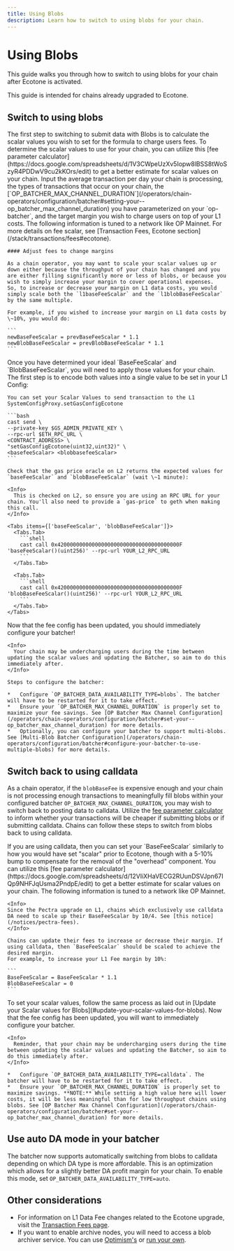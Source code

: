 ```yaml
---
title: Using Blobs
description: Learn how to switch to using blobs for your chain.
---
```


# Using Blobs

This guide walks you through how to switch to using blobs for your chain after Ecotone is activated.

<Info>
  This guide is intended for chains already upgraded to Ecotone.
</Info>

## Switch to using blobs

<Steps>
  <Step title="Determine scalar values for using blobs">
  The first step to switching to submit data with Blobs is to calculate the
    scalar values you wish to set for the formula to charge users fees.
    To determine the scalar values to use for your chain, you can utilize this [fee parameter calculator](https://docs.google.com/spreadsheets/d/1V3CWpeUzXv5Iopw8lBSS8tWoSzyR4PDDwV9cu2kKOrs/edit)
    to get a better estimate for scalar values on your chain. Input the average transaction per day your chain is processing, the types of transactions that occur on your chain, the [`OP_BATCHER_MAX_CHANNEL_DURATION`](/operators/chain-operators/configuration/batcher#setting-your--op_batcher_max_channel_duration) you have parameterized on your `op-batcher`, and the target margin you wish to charge users on top of your L1 costs. The following
    information is tuned to a network like OP Mainnet.
    For more details on fee scalar, see [Transaction Fees, Ecotone section](/stack/transactions/fees#ecotone).
  
    #### Adjust fees to change margins
  
    As a chain operator, you may want to scale your scalar values up or down either because the throughput of your chain has changed and you are either filling significantly more or less of blobs, or because you wish to simply increase your margin to cover operational expenses.
    So, to increase or decrease your margin on L1 data costs, you would simply scale both the `l1baseFeeScalar` and the `l1blobBaseFeeScalar` by the same multiple.
  
    For example, if you wished to increase your margin on L1 data costs by \~10%, you would do:
  
    ```
    newBaseFeeScalar = prevBaseFeeScalar * 1.1
    newBlobBaseFeeScalar = prevBlobBaseFeeScalar * 1.1
    ```
  </Step>

  <Step title="Update your scalar values for blobs">
  Once you have determined your ideal `BaseFeeScalar` and `BlobBaseFeeScalar`, you will need to apply those values for your chain. The first step is to encode both values into a single value to be set in your L1 Config:
  
    You can set your Scalar Values to send transaction to the L1 SystemConfigProxy.setGasConfigEcotone 
  
    ```bash
    cast send \
    --private-key $GS_ADMIN_PRIVATE_KEY \
    --rpc-url $ETH_RPC_URL \
    <CONTRACT_ADDRESS> \
    "setGasConfigEcotone(uint32,uint32)" \
    <basefeeScalar> <blobbasefeeScalar> 
    ```
  
    Check that the gas price oracle on L2 returns the expected values for `baseFeeScalar` and `blobBaseFeeScalar` (wait \~1 minute):
  
    <Info>
      This is checked on L2, so ensure you are using an RPC URL for your chain. You'll also need to provide a `gas-price` to geth when making this call.
    </Info>
  
    <Tabs items={['baseFeeScalar', 'blobBaseFeeScalar']}>
      <Tabs.Tab>
        ```shell
        cast call 0x420000000000000000000000000000000000000F 'baseFeeScalar()(uint256)' --rpc-url YOUR_L2_RPC_URL
        ```
      </Tabs.Tab>
  
      <Tabs.Tab>
        ```shell
        cast call 0x420000000000000000000000000000000000000F 'blobBaseFeeScalar()(uint256)' --rpc-url YOUR_L2_RPC_URL
        ```
      </Tabs.Tab>
    </Tabs>
  </Step>

  <Step title="Update your batcher to post blobs">
  Now that the fee config has been updated, you should immediately configure your batcher!
  
    <Info>
      Your chain may be undercharging users during the time between updating the scalar values and updating the Batcher, so aim to do this immediately after.
    </Info>
  
    Steps to configure the batcher:
  
    *   Configure `OP_BATCHER_DATA_AVAILABILITY_TYPE=blobs`. The batcher will have to be restarted for it to take effect.
    *   Ensure your `OP_BATCHER_MAX_CHANNEL_DURATION` is properly set to maximize your fee savings. See [OP Batcher Max Channel Configuration](/operators/chain-operators/configuration/batcher#set-your--op_batcher_max_channel_duration) for more details.
    *   Optionally, you can configure your batcher to support multi-blobs. See [Multi-Blob Batcher Configuration](/operators/chain-operators/configuration/batcher#configure-your-batcher-to-use-multiple-blobs) for more details.
  </Step>
</Steps>

## Switch back to using calldata

As a chain operator, if the `blobBaseFee` is expensive enough and your chain is
not processing enough transactions to meaningfully fill blobs within your
configured batcher `OP_BATCHER_MAX_CHANNEL_DURATION`, you may wish to switch
back to posting data to calldata. Utilize the [fee parameter calculator](https://docs.google.com/spreadsheets/d/12VIiXHaVECG2RUunDSVJpn67IQp9NHFJqUsma2PndpE/edit) to inform whether your transactions will be cheaper if submitting blobs or if submitting calldata. Chains can follow these steps to switch from
blobs back to using calldata.

<Steps>
  <Step title="Determine your scalar values for using calldata">
  If you are using calldata, then you can set your `BaseFeeScalar` similarly to
    how you would have set "scalar" prior to Ecotone, though with a 5-10% bump to
    compensate for the removal of the "overhead" component.
    You can utilize this [fee parameter calculator](https://docs.google.com/spreadsheets/d/12VIiXHaVECG2RUunDSVJpn67IQp9NHFJqUsma2PndpE/edit)
    to get a better estimate for scalar values on your chain. The following
    information is tuned to a network like OP Mainnet.
  
    <Info>
    Since the Pectra upgrade on L1, chains which exclusively use calldata DA need to scale up their BaseFeeScalar by 10/4. See [this notice](/notices/pectra-fees).
    </Info>
  
    Chains can update their fees to increase or decrease their margin. If using calldata, then `BaseFeeScalar` should be scaled to achieve the desired margin.
    For example, to increase your L1 Fee margin by 10%:
  
    ```
    BaseFeeScalar = BaseFeeScalar * 1.1
    BlobBaseFeeScalar = 0
    ```
  </Step>

  <Step title="Update your scalar values for using calldata">
  To set your scalar values, follow the same process as laid out in [Update your Scalar values for Blobs](#update-your-scalar-values-for-blobs).
  </Step>

  <Step title="Update your batcher to post calldata">
  Now that the fee config has been updated, you will want to immediately configure your batcher.
  
    <Info>
      Reminder, that your chain may be undercharging users during the time between updating the scalar values and updating the Batcher, so aim to do this immediately after.
    </Info>
  
    *   Configure `OP_BATCHER_DATA_AVAILABILITY_TYPE=calldata`. The batcher will have to be restarted for it to take effect.
    *   Ensure your `OP_BATCHER_MAX_CHANNEL_DURATION` is properly set to maximize savings. **NOTE:** While setting a high value here will lower costs, it will be less meaningful than for low throughput chains using blobs. See [OP Batcher Max Channel Configuration](/operators/chain-operators/configuration/batcher#set-your--op_batcher_max_channel_duration) for more details.
  </Step>
</Steps>

## Use auto DA mode in your batcher
The batcher now supports automatically switching from blobs to calldata depending on which DA type is more affordable. This is an optimization which allows for a slightly better DA profit margin for your chain.
To enable this mode, set `OP_BATCHER_DATA_AVAILABILITY_TYPE=auto`.

## Other considerations

*   For information on L1 Data Fee changes related to the Ecotone upgrade, visit the [Transaction Fees page](/stack/transactions/fees#ecotone).
*   If you want to enable archive nodes, you will need to access a blob archiver service. You can use [Optimism's](/operators/node-operators/management/snapshots#op-mainnet-archive-node) or [run your own](/operators/chain-operators/tools/explorer#create-an-archive-node).
